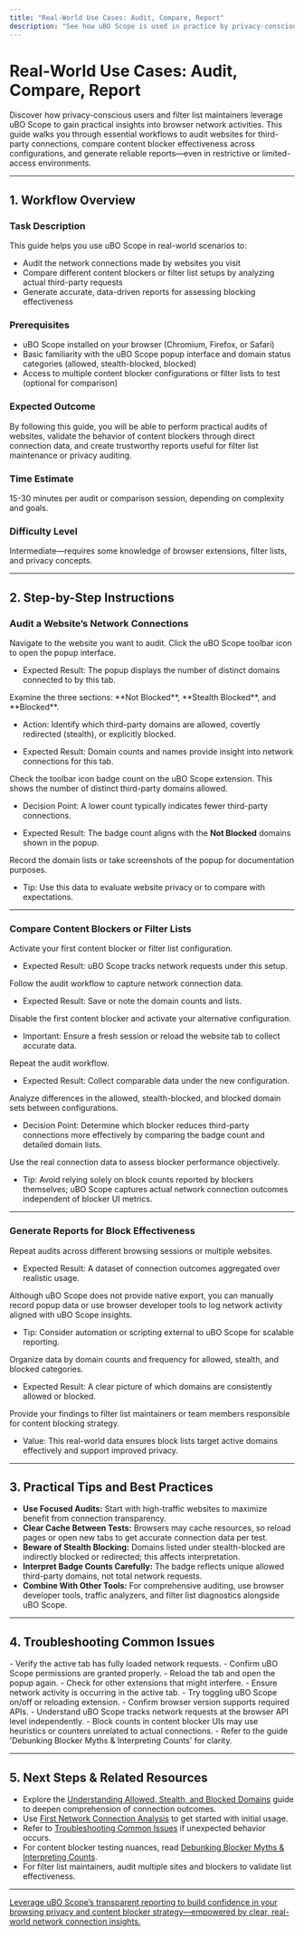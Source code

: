 ```yaml
---
title: "Real-World Use Cases: Audit, Compare, Report"
description: "See how uBO Scope is used in practice by privacy-conscious users and filter list maintainers. Includes workflows for auditing sites, comparing content blockers, and generating accurate reports for block effectiveness—even on limited-access devices."
---
```


# Real-World Use Cases: Audit, Compare, Report

Discover how privacy-conscious users and filter list maintainers leverage uBO Scope to gain practical insights into browser network activities. This guide walks you through essential workflows to audit websites for third-party connections, compare content blocker effectiveness across configurations, and generate reliable reports—even in restrictive or limited-access environments.

---

## 1. Workflow Overview

### Task Description
This guide helps you use uBO Scope in real-world scenarios to:
- Audit the network connections made by websites you visit
- Compare different content blockers or filter list setups by analyzing actual third-party requests
- Generate accurate, data-driven reports for assessing blocking effectiveness

### Prerequisites
- uBO Scope installed on your browser (Chromium, Firefox, or Safari)
- Basic familiarity with the uBO Scope popup interface and domain status categories (allowed, stealth-blocked, blocked)
- Access to multiple content blocker configurations or filter lists to test (optional for comparison)

### Expected Outcome
By following this guide, you will be able to perform practical audits of websites, validate the behavior of content blockers through direct connection data, and create trustworthy reports useful for filter list maintenance or privacy auditing.

### Time Estimate
15-30 minutes per audit or comparison session, depending on complexity and goals.

### Difficulty Level
Intermediate—requires some knowledge of browser extensions, filter lists, and privacy concepts.

---

## 2. Step-by-Step Instructions

### Audit a Website’s Network Connections

<Steps>
<Step title="Open the Target Website and uBO Scope Popup">
Navigate to the website you want to audit. Click the uBO Scope toolbar icon to open the popup interface.

- Expected Result: The popup displays the number of distinct domains connected to by this tab.
</Step>
<Step title="Review Domain Categorization">
Examine the three sections: **Not Blocked**, **Stealth Blocked**, and **Blocked**.

- Action: Identify which third-party domains are allowed, covertly redirected (stealth), or explicitly blocked.

- Expected Result: Domain counts and names provide insight into network connections for this tab.
</Step>
<Step title="Analyze and Interpret Badge Count">
Check the toolbar icon badge count on the uBO Scope extension. This shows the number of distinct third-party domains allowed.

- Decision Point: A lower count typically indicates fewer third-party connections.

- Expected Result: The badge count aligns with the **Not Blocked** domains shown in the popup.
</Step>
<Step title="Capture and Document Findings">
Record the domain lists or take screenshots of the popup for documentation purposes.

- Tip: Use this data to evaluate website privacy or to compare with expectations.
</Step>
</Steps>

---

### Compare Content Blockers or Filter Lists

<Steps>
<Step title="Set Up Configuration A">
Activate your first content blocker or filter list configuration.

- Expected Result: uBO Scope tracks network requests under this setup.
</Step>
<Step title="Perform Website Audit (as above) for Configuration A">
Follow the audit workflow to capture network connection data.

- Expected Result: Save or note the domain counts and lists.
</Step>
<Step title="Switch to Configuration B">
Disable the first content blocker and activate your alternative configuration.

- Important: Ensure a fresh session or reload the website tab to collect accurate data.
</Step>
<Step title="Perform Website Audit for Configuration B">
Repeat the audit workflow.

- Expected Result: Collect comparable data under the new configuration.
</Step>
<Step title="Compare Results">
Analyze differences in the allowed, stealth-blocked, and blocked domain sets between configurations.

- Decision Point: Determine which blocker reduces third-party connections more effectively by comparing the badge count and detailed domain lists.
</Step>
<Step title="Draw Conclusions and Report">
Use the real connection data to assess blocker performance objectively.

- Tip: Avoid relying solely on block counts reported by blockers themselves; uBO Scope captures actual network connection outcomes independent of blocker UI metrics.
</Step>
</Steps>

---

### Generate Reports for Block Effectiveness

<Steps>
<Step title="Collect Data Over Time or Multiple Sessions">
Repeat audits across different browsing sessions or multiple websites.

- Expected Result: A dataset of connection outcomes aggregated over realistic usage.
</Step>
<Step title="Export or Record Data">
Although uBO Scope does not provide native export, you can manually record popup data or use browser developer tools to log network activity aligned with uBO Scope insights.

- Tip: Consider automation or scripting external to uBO Scope for scalable reporting.
</Step>
<Step title="Summarize Allowed and Blocked Domains">
Organize data by domain counts and frequency for allowed, stealth, and blocked categories.

- Expected Result: A clear picture of which domains are consistently allowed or blocked.
</Step>
<Step title="Share With Filter List Maintainers or Teams">
Provide your findings to filter list maintainers or team members responsible for content blocking strategy.

- Value: This real-world data ensures block lists target active domains effectively and support improved privacy.
</Step>
</Steps>

---

## 3. Practical Tips and Best Practices

- **Use Focused Audits:** Start with high-traffic websites to maximize benefit from connection transparency.
- **Clear Cache Between Tests:** Browsers may cache resources, so reload pages or open new tabs to get accurate connection data per test.
- **Beware of Stealth Blocking:** Domains listed under stealth-blocked are indirectly blocked or redirected; this affects interpretation.
- **Interpret Badge Counts Carefully:** The badge reflects unique allowed third-party domains, not total network requests.
- **Combine With Other Tools:** For comprehensive auditing, use browser developer tools, traffic analyzers, and filter list diagnostics alongside uBO Scope.

---

## 4. Troubleshooting Common Issues

<AccordionGroup title="Common Challenges in Real-World Use">
<Accordion title="Popup Shows 'NO DATA' or Empty Lists">
- Verify the active tab has fully loaded network requests.
- Confirm uBO Scope permissions are granted properly.
- Reload the tab and open the popup again.
- Check for other extensions that might interfere.
</Accordion>
<Accordion title="Badge Count Does Not Update">
- Ensure network activity is occurring in the active tab.
- Try toggling uBO Scope on/off or reloading extension.
- Confirm browser version supports required APIs.
</Accordion>
<Accordion title="Discrepancies Between Content Blocker UI and uBO Scope">
- Understand uBO Scope tracks network requests at the browser API level independently.
- Block counts in content blocker UIs may use heuristics or counters unrelated to actual connections.
- Refer to the guide 'Debunking Blocker Myths & Interpreting Counts' for clarity.
</Accordion>
</AccordionGroup>

---

## 5. Next Steps & Related Resources

- Explore the [Understanding Allowed, Stealth, and Blocked Domains](https://docs.ubo-scope/guides/interpreting-results-and-real-world-use/understanding-domain-status) guide to deepen comprehension of connection outcomes.
- Use [First Network Connection Analysis](https://docs.ubo-scope/guides/getting-started-essentials/first-analysis) to get started with initial usage.
- Refer to [Troubleshooting Common Issues](https://docs.ubo-scope/getting-started/setup-validation-and-troubleshooting/troubleshooting-common-issues) if unexpected behavior occurs.
- For content blocker testing nuances, read [Debunking Blocker Myths & Interpreting Counts](https://docs.ubo-scope/guides/interpreting-results-and-real-world-use/troubleshooting-blocker-myths).
- For filter list maintainers, audit multiple sites and blockers to validate list effectiveness.

---

<u>Leverage uBO Scope’s transparent reporting to build confidence in your browsing privacy and content blocker strategy—empowered by clear, real-world network connection insights.</u>
